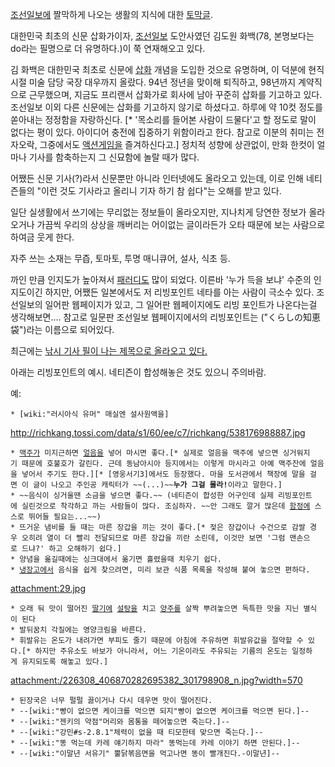 [[조선일보]]에 짤막하게 나오는 생활의 지식에 대한 [[토막글]].

대한민국 최초의 신문 삽화가이자, [[조선일보]] 도안사였던 김도원 화백(78, 본명보다는 do라는 필명으로 더 유명하다.)이 쭉 연재해오고 있다.

김 화백은 대한민국 최초로 신문에 [[삽화]] 개념을 도입한 것으로 유명하며, 이 덕분에 현직 시절 미술 담당 국장 대우까지 올랐다. 94년 정년을 맞이해 퇴직하고, 98년까지 계약직으로 근무했으며, 지금도 프리랜서 삽화가로 회사에 남아 꾸준히 삽화를 기고하고 있다. 조선일보 이외 다른 신문에는 삽화를 기고하지 않기로 하셨다고. 하루에 약 10컷 정도를 쏟아내는 정정함을 자랑하신다. [* '목소리를 들어본 사람이 드물다'고 할 정도로 말이 없다는 평이 있다. 아이디어 충전에 집중하기 위함이라고 한다. 참고로 이분의 취미는 전자오락, 그중에서도 [[액션]]게임을 즐겨하신다고.] 정치적 성향에 상관없이, 만화 한컷이 얼마나 기사를 함축하는지 그 신묘함에 놀랄 때가 많다. 

어쨌든 신문 기사(?)라서 신문뿐만 아니라 인터넷에도 올라오고 있는데, 이로 인해 네티즌들의 "이런 것도 기사라고 올리니 기자 하기 참 쉽다"는 오해를 받고 있다.

일단 실생활에서 쓰기에는 무리없는 정보들이 올라오지만, 지나치게 당연한 정보가 올라오거나 가끔씩 우리의 상상을 깨버리는 어이없는 글이라든가 오타 때문에 보는 사람으로 하여금 웃게 한다.

자주 쓰는 소재는 무즙, 토마토, 투명 매니큐어, 설사, 식초 등.

까인 만큼 인지도가 높아져서 [[패러디]]도 많이 되었다. 이른바 '누가 득을 보냐' 수준의 인지도이긴 하지만, 어쨌든 일본에서도 저 리빙포인트 네타를 아는 사람이 극소수 있다. 조선일보의 일어판 웹페이지가 있고, 그 일어판 웹페이지에도 리빙 포인트가 나온다는걸 생각해보면…. 참고로 일문판 조선일보 웹페이지에서의 리빙포인트는 ("くらしの知恵袋")라는 이름으로 되어있다.

최근에는 [http://news.chosun.com/site/data/html_dir/2013/02/28/2013022800219.html 낚시 기사 필이 나는 제목으로 올라오고 있다.]

아래는 리빙포인트의 예시. 네티즌이 합성해놓은 것도 있으니 주의바람.

예: 
 * [wiki:"러시아식 유머" 매실엔 설사원액을]
http://richkang.tossi.com/data/s1/60/ee/c7/richkang/538176988887.jpg
 * [[맥주]]가 미지근하면 [[얼음]]을 넣어 마시면 좋다.[* 실제로 얼음을 맥주에 넣으면 싱거워지기 때문에 호불호가 갈린다. 근데 동남아시아 등지에서는 이렇게 마시라고 아예 맥주잔에 얼음을 넣어서 주기도 한다.][* [영웅서기3]에서도 등장했다. 마을 도서관에서 책장에 말을 걸면 이 글이 나오고 주인공 캐릭터가 ~~(...)~~'''누가 그걸 몰라!'''이라고 말한다.]
 * ~~음식이 싱거울땐 소금을 넣으면 좋다.~~ (네티즌이 합성한 어구인데 실제 리빙포인트에 실린것으로 착각하고 까는 사람들이 많다. 조심하자. ~~안 그래도 깔거 많은데 [[함정]]에 스스로 뛰어들 필요는...~~)
 * 뜨거운 냄비를 들 때는 마른 장갑을 끼는 것이 좋다.[* 젖은 장갑이나 수건으로 감쌀 경우 오히려 열이 더 빨리 전달되므로 마른 장갑을 끼란 소린데, 이것만 보면 '그럼 맨손으로 드냐?' 하고 오해하기 쉽다.]
 * 양념을 옮길때에는 싱크대에서 옮기면 흘렸을때 치우기 쉽다.
 * [[냉장고]]에서 음식을 쉽게 찾으려면, 미리 보관 식품 목록을 작성해 붙여 놓으면 편하다.
attachment:29.jpg
 * 오래 둬 맛이 떨어진 [[딸기]]에 [[설탕]]을 치고 [[양주]]를 살짝 뿌려놓으면 독특한 맛을 지닌 별식이 된다
 * 발뒤꿈치 각질에는 영양크림을 바른다.
 * 휘발유는 온도가 내려가면 부피도 줄기 때문에 아침에 주유하면 휘발유값을 절약할 수 있다.[* 하지만 주유소도 바보가 아니라서, 어느 기온이라도 주유되는 기름의 온도는 일정하게 유지되도록 해놓고 있다.]
attachment:/226308_406870282695382_301798908_n.jpg?width=570
 * 된장국은 너무 펄펄 끓이거나 다시 데우면 맛이 떨어진다. 
 * --[wiki:"빵이 없으면 케이크를 먹으면 되지"빵이 없으면 케이크를 먹으면 된다.]--
 * --[wiki:"젠키의 약점"머리와 몸통을 떼어놓으면 죽는다.]--
 * --[wiki:"강민#s-2.8.1"체력이 없을 때 티모한테 맞으면 죽는다.]--
 * --[wiki:"똥 먹는데 카레 얘기하지 마라" 똥먹는데 카레 이야기 하면 안된다.]--
 * --[wiki:"이말년 서유기" 뿔닭볶음면을 먹고나면 똥이 빨개진다.-이말년]--

